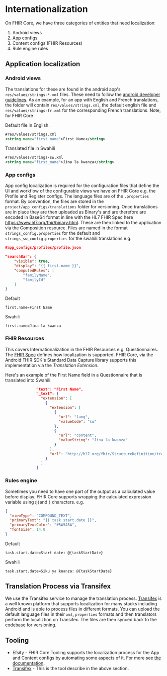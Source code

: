 # Internationalization

On FHIR Core, we have three categories of entities that need localization:
1. Android views
2. App configs
3. Content configs (FHIR Resources)
4. Rule engine rules

## Application localization

### Android views
 The translations for these are found in the android app's `res/values/strings-*.xml` files. These need to follow the [android developer guidelines](https://developer.android.com/guide/topics/resources/localization]).
As an example, for an app with English and French translations, the folder will contain `res/values/strings.xml`, the default english file and `res/values/strings-fr.xml` for the corresponding French translations.
Note, for FHIR Core

Default file in English.
```xml
#res/values/strings.xml
<string name="first_name">First Name</string>
```

Translated file in Swahili

```xml
#res/values/strings-sw.xml
<string name="first_name">Jina la kwanza</string>
```

### App configs
App config localization is required for the configuration files that define the UI and workflow of the configurable views we have on FHIR Core e.g. the Profile and Register configs. The language files are of the `.properties` format. By convention, the files are stored in the `project/app_configs/translations` folder for versioning. Once translations are in place they are then uploaded as Binary's and are therefore are encoded in Base64 format in line with the HL7 FHIR Spec here https://www.hl7.org/fhir/binary.html. These are then linked to the application via the Composition resource. Files are named in the format `strings_config.properties` for the default and `strings_sw_config.properties` for the swahili translations e.g.

```json
#app_configs/profiles/profile.json

"searchBar": {
    "visible": true,
    "display": "{{ first.name }}",
    "computedRules": [
        "familyName",
        "familyId"
    ]
}

```

Default
```properties
first.name=First Name
```

Swahili
```properties
first.name=Jina la kwanza
```

### FHIR Resources
This covers Internationalization in the FHIR Resources e.g. Questionnaires. The [FHIR Spec](https://www.hl7.org/fhir/languages.html) defines how localization is supported. FHIR Core, via the Android FHIR SDK's Standard Data Capture library supports this implementation via the _Translation Extension_.

Here's an example of the First Name field in a Questionnaire that is translated into Swahili:

```json
              "text": "First Name",
              "_text": {
                "extension": [
                  {
                    "extension": [
                      {
                        "url": "lang",
                        "valueCode": "sw"
                      },
                      {
                        "url": "content",
                        "valueString": "Jina la kwanza"
                      }
                    ],
                    "url": "http://hl7.org/fhir/StructureDefinition/translation"
                  }
                ]
              }
```

### Rules engine
Sometimes you need to have one part of the output as a calculated value before display. FHIR Core supports wrapping the calculated expression variable using `@{`and `}` characters. e.g.

```json
{
  "viewType": "COMPOUND_TEXT",
  "primaryText": "{{ task.start.date }}",
  "primaryTextColor": "#5A5A5A",
  "fontSize": 14.0
}
```

Default
```properties
task.start.date=Start date: @{taskStartDate}
```

Swahili
```properties
task.start.date=Siku ya kuanza: @{taskStartDate}
```


## Translation Process via Transifex
We use the Transifex service to manage the translation process. [Transifex](https://www.transifex.com/) is a well known platform that supports localization for many stacks including Android and is able to process files in different formats. You can upload the default language files in their `xml`, `properties` formats and then translators perform the localiztion on Transifex. The files are then synced back to the codebase for versioning.


## Tooling
- Efsity - FHIR Core Tooling supports the localization process for the App and Content configs by automating some aspects of it. For more see [the documentation](https://github.com/onaio/fhir-tooling/tree/main/efsity#localization).
- [Transifex](https://www.transifex.com/) - This is the tool describe in the above section.

